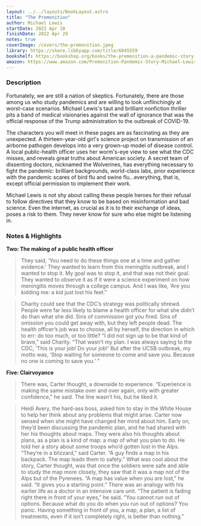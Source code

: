 ```yaml
---
layout: ../../layouts/BookLayout.astro
title: "The Premonition"
author: Michael Lewis
startDate: 2022 Apr 18
finishDate: 2022 Apr 29
notes: true
coverImage: /covers/the-premonition.jpeg
library: https://share.libbyapp.com/title/6045559
bookshelf: https://bookshop.org/books/the-premonition-a-pandemic-story-9781713631897/9780393881554
amazon: https://www.amazon.com/Premonition-Pandemic-Story-Michael-Lewis/dp/0393881555
---
```


<ReadingTime
startDate  = {frontmatter.startDate}
finishDate = {frontmatter.finishDate}
/>

### Description
Fortunately, we are still a nation of skeptics. Fortunately, there are those among us who study pandemics and are willing to look unflinchingly at worst-case scenarios. Michael Lewis's taut and brilliant nonfiction thriller pits a band of medical visionaries against the wall of ignorance that was the official response of the Trump administration to the outbreak of COVID-19.

The characters you will meet in these pages are as fascinating as they are unexpected. A thirteen-year-old girl's science project on transmission of an airborne pathogen develops into a very grown-up model of disease control. A local public-health officer uses her worm's-eye view to see what the CDC misses, and reveals great truths about American society. A secret team of dissenting doctors, nicknamed the Wolverines, has everything necessary to fight the pandemic: brilliant backgrounds, world-class labs, prior experience with the pandemic scares of bird flu and swine flu...everything, that is, except official permission to implement their work.

Michael Lewis is not shy about calling these people heroes for their refusal to follow directives that they know to be based on misinformation and bad science. Even the internet, as crucial as it is to their exchange of ideas, poses a risk to them. They never know for sure who else might be listening in.

### Notes & Highlights
**Two: The making of a public health officer**
> They said, ‘You need to do these things one at a time and gather evidence.’ They wanted to learn from this meningitis outbreak, and I wanted to stop it. My goal was to stop it, and that was not their goal. They wanted to observe it as if it were a science experiment on how meningitis moves through a college campus. And I was like, ‘Are you kidding me: a kid just lost his feet."

> Charity could see that the CDC’s strategy was politically shrewd. People were far less likely to blame a health officer for what she didn’t do than what she did. Sins of commission got you fired. Sins of omission you could get away with, but they left people dead. The health officer’s job was to choose, all by herself, the direction in which to err: do too much, or too little? “I did not sign up to be that kind of brave,” said Charity. “That wasn’t my plan. I was always saying to the CDC, ‘This is your job! Do your job!’ But after the UCSB outbreak, my motto was, ‘Stop waiting for someone to come and save you. Because no one is coming to save you.’ ”

**Five: Clairvoyance**
> There was, Carter thought, a downside to experience. “Experience is making the same mistake over and over again, only with greater confidence," he said. The line wasn't his, but he liked it.

> Heidi Avery, the hard-ass boss, asked him to stay in the White House to help her think about any problems that might arise. Carter now sensed when she might have changed her mind about him. Early on, they’d been discussing the pandemic plan, and he had shared with her his thoughts about maps. They were also his thoughts about plans, as a plan is a kind of map: a map of what you plan to do. He told her a story about some troops who’d gotten lost in the Alps. “They’re in a blizzard,” said Carter. “A guy finds a map in his backpack. The map leads them to safety.” What was cool about the story, Carter thought, was that once the soldiers were safe and able to study the map more closely, they saw that it was a map not of the Alps but of the Pyrenees. “A map has value when you are lost,” he said. “It gives you a starting point.” There was an analogy with his earlier life as a doctor in an intensive care unit. “The patient is fading right there in front of your eyes,” he said. “You cannot run out of options. Because what do you do when you run out of options? You panic. Having something in front of you, a map, a plan, a list of treatments, even if it isn’t completely right, is better than nothing.”

<BuyBook
  library   = {frontmatter.library}
  bookshelf = {frontmatter.bookshelf}
  amazon    = {frontmatter.amazon}
/>
